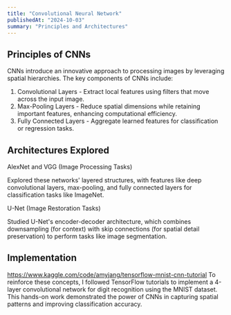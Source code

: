 ```yaml
---
title: "Convolutional Neural Network"
publishedAt: "2024-10-03"
summary: "Principles and Architectures"
---
```


## Principles of CNNs

CNNs introduce an innovative approach to processing images by leveraging spatial hierarchies. The key components of CNNs include:

1. Convolutional Layers - Extract local features using filters that move across the input image.
2. Max-Pooling Layers - Reduce spatial dimensions while retaining important features, enhancing computational efficiency.
3. Fully Connected Layers - Aggregate learned features for classification or regression tasks.

## Architectures Explored

AlexNet and VGG (Image Processing Tasks)

Explored these networks' layered structures, with features like deep convolutional layers, max-pooling, and fully connected layers for classification tasks like ImageNet.

U-Net (Image Restoration Tasks)

Studied U-Net's encoder-decoder architecture, which combines downsampling (for context) with skip connections (for spatial detail preservation) to perform tasks like image segmentation.

## Implementation

https://www.kaggle.com/code/amyjang/tensorflow-mnist-cnn-tutorial
To reinforce these concepts, I followed TensorFlow tutorials to implement a 4-layer convolutional network for digit recognition using the MNIST dataset. This hands-on work demonstrated the power of CNNs in capturing spatial patterns and improving classification accuracy.

